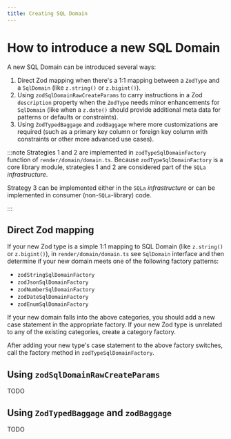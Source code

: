 ```yaml
---
title: Creating SQL Domain
--- 
```


# How to introduce a new SQL Domain

A new SQL Domain can be introduced several ways:

1. Direct Zod mapping when there's a 1:1 mapping between a `ZodType` and a
   `SqlDomain` (like `z.string()` or `z.bigint()`).
2. Using `zodSqlDomainRawCreateParams` to carry instructions in a Zod
   `description` property when the `ZodType` needs minor enhancements for
   `SqlDomain` (like when a `z.date()` should provide additional meta data for
   patterns or defaults or constraints).
3. Using `ZodTypedBaggage` and `zodBaggage` where more customizations are
   required (such as a primary key column or foreign key column with constraints
   or other more advanced use cases).


:::note
   Strategies 1 and 2 are implemented in `zodTypeSqlDomainFactory` function of
   `render/domain/domain.ts`. Because `zodTypeSqlDomainFactory` is a core library
   module, strategies 1 and 2 are considered part of the `SQLa` _infrastructure_.

   Strategy 3 can be implemented either in the `SQLa` _infrastructure_ or can be
   implemented in consumer (non-`SQLa`-library) code.

:::

## Direct Zod mapping

If your new Zod type is a simple 1:1 mapping to SQL Domain (like `z.string()` or
`z.bigint()`), in `render/domain/domain.ts` see `SqlDomain` interface and then
determine if your new domain meets one of the following factory patterns:

- `zodStringSqlDomainFactory`
- `zodJsonSqlDomainFactory`
- `zodNumberSqlDomainFactory`
- `zodDateSqlDomainFactory`
- `zodEnumSqlDomainFactory`

If your new domain falls into the above categories, you should add a new case
statement in the appropriate factory. If your new Zod type is unrelated to any
of the existing categories, create a category factory.

After adding your new type's case statement to the above factory switches, call
the factory method in `zodTypeSqlDomainFactory`.

## Using `zodSqlDomainRawCreateParams`

TODO

## Using `ZodTypedBaggage` and `zodBaggage`

TODO
